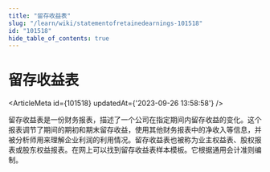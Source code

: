 ```yaml
---
title: "留存收益表"
slug: "/learn/wiki/statementofretainedearnings-101518"
id: "101518"
hide_table_of_contents: true
---
```



# 留存收益表

<ArticleMeta id={101518} updatedAt={'2023-09-26 13:58:58'} />
<div className='border-solid border-b border-t-0 my-4 border-[var(--ifm-color-gray-300)]' />

留存收益表是一份财务报表，描述了一个公司在指定期间内留存收益的变化。这个报表调节了期间的期初和期末留存收益，使用其他财务报表中的净收入等信息，并被分析师用来理解企业利润的利用情况。留存收益表也被称为业主权益表、股权报表或股东权益报表。在网上可以找到留存收益表样本模板。它根据通用会计准则编制。
